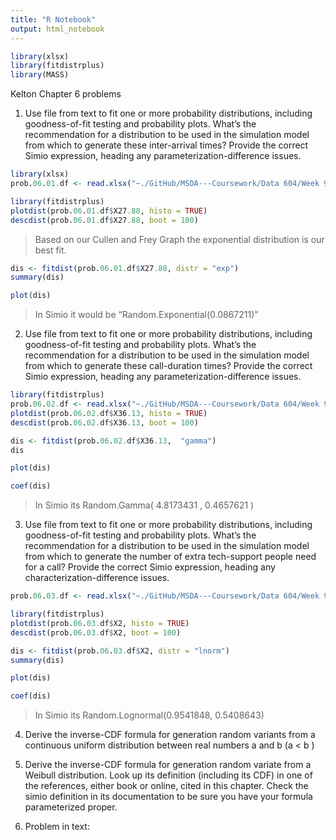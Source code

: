 ```yaml
---
title: "R Notebook"
output: html_notebook
---
```


```r
library(xlsx)
library(fitdistrplus)
library(MASS)
```

Kelton Chapter 6 problems

1. Use file from text to fit one or more probability distributions, including goodness-of-fit testing and probability plots. What's the recommendation for a distribution to be used in the simulation model from which to generate these inter-arrival times? Provide the correct Simio expression, heading any parameterization-difference issues.


```r
library(xlsx)
prob.06.01.df <- read.xlsx("~./GitHub/MSDA---Coursework/Data 604/Week 9 - HW/Problem_Dataset_06_01.xls", sheetIndex = 1)
```

```r
library(fitdistrplus)
plotdist(prob.06.01.df$X27.88, histo = TRUE)
descdist(prob.06.01.df$X27.88, boot = 100)
```

> Based on our Cullen and Frey Graph the exponential distribution is our best fit. 

```r
dis <- fitdist(prob.06.01.df$X27.88, distr = "exp")
summary(dis)
```

```r
plot(dis)
```

> In Simio it would be "Random.Exponential(0.0867211)"

2. Use file from text to fit one or more probability distributions, including goodness-of-fit testing and probability plots. What's the recommendation for a distribution to be used in the simulation model from which to generate these call-duration times? Provide the correct Simio expression, heading any parameterization-difference issues.

```r
library(fitdistrplus)
prob.06.02.df <- read.xlsx("~./GitHub/MSDA---Coursework/Data 604/Week 9 - HW/Problem_Dataset_06_02.xls", sheetIndex = 1)
plotdist(prob.06.02.df$X36.13, histo = TRUE)
descdist(prob.06.02.df$X36.13, boot = 100)
```

```r
dis <- fitdist(prob.06.02.df$X36.13,  "gamma")
dis
```


```r
plot(dis)
```
```r
coef(dis)
```


> In Simio its Random.Gamma( 4.8173431 , 0.4657621 )

3. Use file from text to fit one or more probability distributions, including goodness-of-fit testing and probability plots. What's the recommendation for a distribution to be used in the simulation model from which to generate the number of extra tech-support people need for a call? Provide the correct Simio expression, heading any characterization-difference issues.

```r
prob.06.03.df <- read.xlsx("~./GitHub/MSDA---Coursework/Data 604/Week 9 - HW/Problem_Dataset_06_03.xls", sheetIndex = 1)
```

```r
library(fitdistrplus)
plotdist(prob.06.03.df$X2, histo = TRUE)
descdist(prob.06.03.df$X2, boot = 100)
```

```r
dis <- fitdist(prob.06.03.df$X2, distr = "lnorm")
summary(dis)
```


```r
plot(dis)
```

```r
coef(dis)
```

> In Simio its Random.Lognormal(0.9541848, 0.5408643)

4. Derive the inverse-CDF formula for generation random variants from a continuous uniform distribution between real numbers a and b (a < b )


5. Derive the inverse-CDF formula for generation random variate from a Weibull distribution. Look up its definition (including its CDF) in one of the references, either book or online, cited in this chapter. Check the simio definition in its documentation to be sure you have your formula parameterized proper. 


8. Problem in text:

